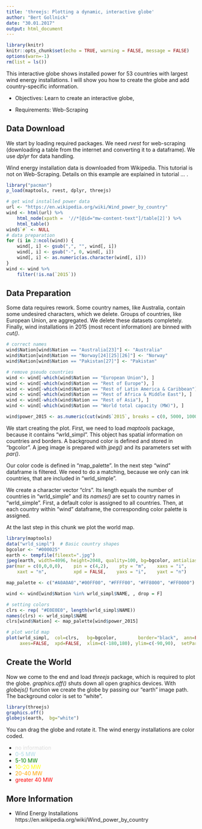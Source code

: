 ```yaml
---
title: 'threejs: Plotting a dynamic, interactive globe'
author: "Bert Gollnick"
date: "30.01.2017"
output: html_document
---
```


```r
library(knitr)
knitr::opts_chunk$set(echo = TRUE, warning = FALSE, message = FALSE)
options(warn=-1)
rm(list = ls())
```

This interactive globe shows installed power for 53 countries with largest wind energy installations. I will show you how to create the globe and add country-specific information.

* Objectives: Learn to create an interactive globe, 

* Requirements: Web-Scraping

## Data Download

We start by loading required packages. We need _rvest_ for web-scraping (downloading a table from the internet and converting it to a dataframe). We use _dplyr_ for data handling.

Wind energy installation data is downloaded from Wikipedia. This tutorial is not on Web-Scraping. Details on this example are explained in tutorial ... .

```r
library("pacman")
p_load(maptools, rvest, dplyr, threejs)

# get wind installed power data
url <- "https://en.wikipedia.org/wiki/Wind_power_by_country"
wind <- html(url) %>% 
	html_node(xpath =  '//*[@id="mw-content-text"]/table[2]') %>% 
	html_table()
wind$`#` <- NULL
# data preparation
for (i in 2:ncol(wind)) {
	wind[, i] <- gsub(",", "", wind[, i])
	wind[, i] <- gsub("-", 0, wind[, i])
	wind[, i] <- as.numeric(as.character(wind[, i]))
}
wind <- wind %>% 
	filter(!is.na(`2015`))
```

## Data Preparation

Some data requires rework. Some country names, like Australia, contain some undesired characters, which we delete. Groups of countries, like European Union, are aggregated. We delete these datasets completely. Finally, wind installations in 2015 (most recent information) are binned with _cut()_.

```r
# correct names
wind$Nation[wind$Nation == "Australia[23]"] <- "Australia"
wind$Nation[wind$Nation == "Norway[24][25][26]"] <- "Norway"
wind$Nation[wind$Nation == "Pakistan[27]"] <- "Pakistan"

# remove pseudo countries
wind <- wind[-which(wind$Nation == "European Union"), ]
wind <- wind[-which(wind$Nation == "Rest of Europe"), ]
wind <- wind[-which(wind$Nation == "Rest of Latin America & Caribbean"), ]
wind <- wind[-which(wind$Nation == "Rest of Africa & Middle East"), ]
wind <- wind[-which(wind$Nation == "Rest of Asia"), ]
wind <- wind[-which(wind$Nation == "World total capacity (MW)"), ]

wind$power_2015 <- as.numeric(cut(wind$`2015`, breaks = c(0, 5000, 10000, 20000, 40000, 150000)))
```

We start creating the plot. First, we need to load _maptools_ package, because it contains "wrld_simpl". This object has spatial information on countries and borders. A background color is defined and stored in "bgcolor". A jpeg image is prepared with _jpeg()_ and its parameters set with _par()_.

Our color code is defined in "map_palette". In the next step "wind" dataframe is filtered. We need to do a matching, because we only can ink countries, that are included in "wrld_simple".

We create a character vector "clrs". Its length equals the number of countries in "wrld_simple" and its _names()_ are set to country names in "wrld_simple". First, a default color is assigned to all countries. Then, at each country within "wind" dataframe, the corresponding color palette is assigned.

At the last step in this chunk we plot the world map.

```r
library(maptools)
data("wrld_simpl")  # Basic country shapes
bgcolor <- "#000025"
earth <- tempfile(fileext=".jpg")
jpeg(earth, width=4096, height=2048, quality=100, bg=bgcolor, antialias="default")
par(mar = c(0,0,0,0),    pin = c(4,2),    pty = "m",    xaxs = "i",
    xaxt = "n",          xpd = FALSE,    yaxs = "i",    yaxt = "n")

map_palette <- c("#A0A0A0","#00FF00", "#FFFF00", "#FF8000", "#FF0000")

wind <- wind[wind$Nation %in% wrld_simpl$NAME, , drop = F]

# setting colors
clrs <- rep( "#E0E0E0", length(wrld_simpl$NAME))
names(clrs) <- wrld_simpl$NAME
clrs[wind$Nation] <- map_palette[wind$power_2015]

# plot world map
plot(wrld_simpl,  col=clrs,   bg=bgcolor,        border="black",  ann=FALSE,
     axes=FALSE,  xpd=FALSE,  xlim=c(-180,180), ylim=c(-90,90),  setParUsrBB=TRUE)
```

## Create the World

Now we come to the end and load _threejs_ package, which is required to plot the globe. _graphics.off()_ shuts down all open graphics devices. With _globejs()_ function we create the globe by passing our "earth" image path. The background color is set to "white".

```r
library(threejs)
graphics.off()
globejs(earth,  bg="white")
```

You can drag the globe and rotate it. The wind energy installations are color coded. 

* <span style="color:#DCDCDC">no information</span>
* <span style="color:lightblue"> 0-5 MW</span>
* <span style="color:green"> 5-10 MW</span>
* <span style="color:yellow"> 10-20 MW</span>
* <span style="color:orange"> 20-40 MW</span>
* <span style="color:red"> greater 40 MW</span>

## More Information

* Wind Energy Installations https://en.wikipedia.org/wiki/Wind_power_by_country

